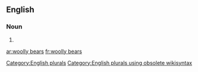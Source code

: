 
==English==

===Noun===
{{head|en}}

# {{plural of|woolly bear}}

[[Category:English plurals]][[Category:English plurals using obsolete wikisyntax]]

[[ar:woolly bears]]
[[fr:woolly bears]]